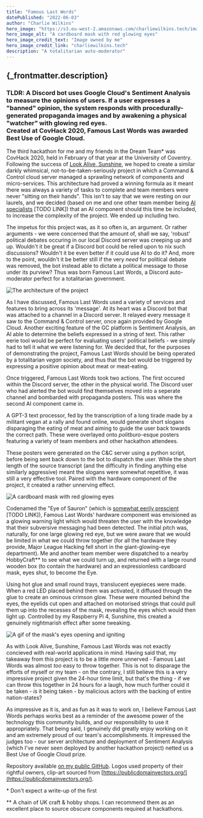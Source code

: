 ```yaml
---
title: "Famous Last Words"
datePublished: "2022-06-03"
author: "Charlie Wilkins"
hero_image: "https://s3.eu-west-2.amazonaws.com/charliewilkins.tech/images/portfolio/famous-last-words/mask.png"
hero_image_alt: "A cardboard mask with red glowing eyes"
hero_image_credit_text: "Image owned by me"
hero_image_credit_link: "charliewilkins.tech"
description: "A totalitarian auto-moderator"
---
```


<h2>{_frontmatter.description}</h2>

<h3>
TLDR: A Discord bot uses Google Cloud's Sentiment Analysis to measure the
opinions of users. If a user expresses a "banned" opinion, the system responds
with procedurally-generated propaganda images and by awakening a physical
"watcher" with glowing red eyes.<br />Created at CovHack 2020, Famous Last Words was
awarded Best Use of Google Cloud.
</h3>

The third hackathon for me and my friends in the Dream Team* was CovHack 2020,
held in February of that year at the University of Coventry. Following the
success of [Look Alive, Sunshine](https://charliewilkins.tech/portfolio/look-alive-sunshine),
we hoped to create a similar darkly whimsical, not-to-be-taken-seriously
project in which a Command & Control cloud server managed a sprawling network
of components and micro-services. This architecture had proved a winning formula
as it meant there was always a variety of tasks to complete and team members
were never "sitting on their hands". This isn't to say that we were resting on
our laurels, and we decided (based on me and one other team member being [AI specialists]() [TODO LINK])
that an AI component should this time be included, to increase the complexity
of the project. We ended up including two.

The impetus for this project was, as it so often is, an argument. Or rather
arguments - we were concerned that the amount of, shall we say, 'robust'
political debates occuring in our local Discord server was creeping up and up.
Wouldn't it be great if a Discord bot could be relied upon to nix such discussions?
Wouldn't it be even better if it could use AI to do it? And, more to the point,
wouldn't it be better still if the very *need* for political debate was removed,
the bot instead able to dictate a political message to those under its purview?
Thus was born Famous Last Words, a Discord auto-moderator perfect for a
totalitarian government.

<img
src="https://s3.eu-west-2.amazonaws.com/charliewilkins.tech/images/portfolio/famous-last-words/architecture.png"
alt="The architecture of the project" 
style="width:100%, max-width:480px"
/>

As I have discussed, Famous Last Words used a variety of services and features
to bring across its 'message'. At its heart was a Discord bot that was attached
to a channel in a Discord server. It relayed every message it saw to the Command
& Control server, once again provided by Google Cloud. Another exciting feature
of the GC platform is Sentiment Analysis, an AI able to determine the beliefs
expressed in a string of text. This rather eerie tool would be perfect for
evaluating users' political beliefs - we simply had to tell it what we were
listening for. We decided that, for the purposes of demonstrating the project,
Famous Last Words should be being operated by a totalitarian *vegan* society,
and thus that the bot would be triggered by expressing a positive opinion
about meat or meat-eating.

Once triggered, Famous Last Words took two actions. The first occured within the
Discord server, the other in the physical world. The Discord user who had alerted
the bot would find themselves moved into a seperate channel and bombarded with
propaganda posters. This was where the second AI component came in.

A GPT-3 text processor, fed by the transcription of a long tirade made by a
militant vegan at a rally and found online, would generate short slogans
disparaging the eating of meat and aiming to guide the user back towards the
correct path. These were overlayed onto *politburo*-esque posters featuring a
variety of team members and other hackathon attendees.

These posters were generated on the C&C server using a python script, before
being sent back down to the bot to dispatch the user. While the short length of
the source transcript (and the difficulty in finding anything else similarly
aggressive) meant the slogans were somewhat repetitive, it was still a very
effective tool. Paired with the hardware component of the project, it created a
rather unnerving effect.

<img
src="https://s3.eu-west-2.amazonaws.com/charliewilkins.tech/images/portfolio/famous-last-words/mask.png"
alt="A cardboard mask with red glowing eyes" 
style="width:100%, max-width:480px"
/>

Codenamed the "Eye of Sauron" (which is [somewhat eerily prescient]() [TODO LINK]),
Famous Last Words' hardware component was envisioned as a glowing warning light
which would threaten the user with the knowledge that their subversive messaging
had been detected. The initial pitch was, naturally, for one large glowing red
eye, but we were aware that we would be limited in what we could throw together
(for all the hardware they provide, Major League Hacking fell short in the
giant-glowing-eye department). Me and another team member were dispatched to a
nearby HobbyCraft** to see what we could turn up, and returned with a large
round wooden box (to contain the hardware) and an expressionless cardboard
mask, eyes shut, to become the Eye.

Using hot glue and small round trays, translucent eyepieces were made. When a 
red LED placed behind them was activated, it diffused through the glue to create
an ominous crimson glow. These were mounted behind the eyes, the eyelids cut open
and attached on motorised strings that could pull them up into the recesses of
the mask, revealing the eyes which would then light up. Controlled by my Raspberry
Pi 4, Sunshine, this created a genuinely nightmarish effect after some tweaking.

<img
src="https://s3.eu-west-2.amazonaws.com/charliewilkins.tech/images/portfolio/famous-last-words/mask.gif"
alt="A gif of the mask's eyes opening and igniting" 
style="width:100%, max-width:480px"
/>

As with Look Alive, Sunshine, Famous Last Words was not exactly concieved with
real-world applications in mind. Having said that, my takeaway from this project
is to be a little more unnerved - Famous Last Words was almost *too* easy to
throw together. This is not to disparage the efforts of myself or my team - on
the contrary, I still believe this is a very impressive project given the 24-hour
time limit, but that's the thing - if we can throw this together in 24 hours for
a laugh, how much further could it be taken - *is* it being taken - by malicious
actors with the backing of entire nation-states?

As impressive as it is, and as fun as it was to work on, I believe Famous Last
Words perhaps works best as a reminder of the awesome power of the technology
this community builds, and our responsibility to use it appropriately. That
being said, I genuinely did greatly enjoy working on it and am extremely proud
of our team's accomplishments. It impressed the judges too - our server architecture
and deployment of Sentiment Analysis (which I've never seen deployed by another
hackathon project) netted us a Best Use of Google Cloud prize.


Repository available [on my public GitHub](https://github.com/BackstreetCultist/FamousLastWords).
Logos used property of their rightful owners, clip-art sourced from [https://publicdomainvectors.org/](https://publicdomainvectors.org/).

\* Don't expect a write-up of the first

** A chain of UK craft & hobby shops. I can recommend them as an excellent place
to source obscure components required at hackathons. 
